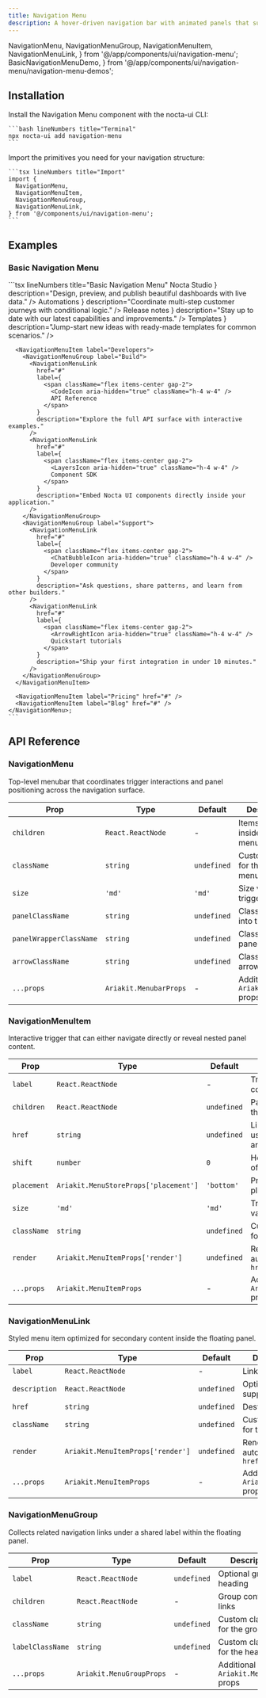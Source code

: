 ```yaml
---
title: Navigation Menu
description: A hover-driven navigation bar with animated panels that surface nested content and quick actions
---
```


  NavigationMenu,
  NavigationMenuGroup,
  NavigationMenuItem,
  NavigationMenuLink,
} from '@/app/components/ui/navigation-menu';
  BasicNavigationMenuDemo,
} from '@/app/components/ui/navigation-menu/navigation-menu-demos';

## Installation

<Steps>
  <Step>
    Install the Navigation Menu component with the nocta-ui CLI:

    ```bash lineNumbers title="Terminal"
    npx nocta-ui add navigation-menu
    ```
  </Step>
  <Step>
    Import the primitives you need for your navigation structure:

    ```tsx lineNumbers title="Import"
    import {
      NavigationMenu,
      NavigationMenuItem,
      NavigationMenuGroup,
      NavigationMenuLink,
    } from '@/components/ui/navigation-menu';
    ```
  </Step>
</Steps>

## Examples

### Basic Navigation Menu

<DocsTabs defaultValue="preview">
  <DocsTab value="preview" lineNumbers title="Preview">
    <BasicNavigationMenuDemo />
  </DocsTab>
  <DocsTab value="code" lineNumbers title="Code">
    ```tsx lineNumbers title="Basic Navigation Menu"
    <NavigationMenu>
      <NavigationMenuItem label="Product">
        <NavigationMenuGroup label="Featured">
          <NavigationMenuLink
            href="#"
            label={
              <span className="flex items-center gap-2">
                <RocketIcon aria-hidden="true" className="h-4 w-4" />
                Nocta Studio
              </span>
            }
            description="Design, preview, and publish beautiful dashboards with live data."
          />
          <NavigationMenuLink
            href="#"
            label={
              <span className="flex items-center gap-2">
                <LightningBoltIcon aria-hidden="true" className="h-4 w-4" />
                Automations
              </span>
            }
            description="Coordinate multi-step customer journeys with conditional logic."
          />
        </NavigationMenuGroup>
        <NavigationMenuGroup label="Resources">
          <NavigationMenuLink
            href="#"
            label={
              <span className="flex items-center gap-2">
                <FileTextIcon aria-hidden="true" className="h-4 w-4" />
                Release notes
              </span>
            }
            description="Stay up to date with our latest capabilities and improvements."
          />
          <NavigationMenuLink
            href="#"
            label={
              <span className="flex items-center gap-2">
                <LayersIcon aria-hidden="true" className="h-4 w-4" />
                Templates
              </span>
            }
            description="Jump-start new ideas with ready-made templates for common scenarios."
          />
        </NavigationMenuGroup>
      </NavigationMenuItem>

      <NavigationMenuItem label="Developers">
        <NavigationMenuGroup label="Build">
          <NavigationMenuLink
            href="#"
            label={
              <span className="flex items-center gap-2">
                <CodeIcon aria-hidden="true" className="h-4 w-4" />
                API Reference
              </span>
            }
            description="Explore the full API surface with interactive examples."
          />
          <NavigationMenuLink
            href="#"
            label={
              <span className="flex items-center gap-2">
                <LayersIcon aria-hidden="true" className="h-4 w-4" />
                Component SDK
              </span>
            }
            description="Embed Nocta UI components directly inside your application."
          />
        </NavigationMenuGroup>
        <NavigationMenuGroup label="Support">
          <NavigationMenuLink
            href="#"
            label={
              <span className="flex items-center gap-2">
                <ChatBubbleIcon aria-hidden="true" className="h-4 w-4" />
                Developer community
              </span>
            }
            description="Ask questions, share patterns, and learn from other builders."
          />
          <NavigationMenuLink
            href="#"
            label={
              <span className="flex items-center gap-2">
                <ArrowRightIcon aria-hidden="true" className="h-4 w-4" />
                Quickstart tutorials
              </span>
            }
            description="Ship your first integration in under 10 minutes."
          />
        </NavigationMenuGroup>
      </NavigationMenuItem>

      <NavigationMenuItem label="Pricing" href="#" />
      <NavigationMenuItem label="Blog" href="#" />
    </NavigationMenu>;
    ```
  </DocsTab>
</DocsTabs>

## API Reference

### NavigationMenu

Top-level menubar that coordinates trigger interactions and panel positioning across the navigation surface.

| Prop | Type | Default | Description |
|------|------|---------|-------------|
| `children` | `React.ReactNode` | - | Items rendered inside the menubar. |
| `className` | `string` | `undefined` | Custom classes for the menubar. |
| `size` | `'md'` | `'md'` | Size variant for triggers. |
| `panelClassName` | `string` | `undefined` | Classes merged into the panel. |
| `panelWrapperClassName` | `string` | `undefined` | Classes for the panel wrapper. |
| `arrowClassName` | `string` | `undefined` | Classes for the arrow element. |
| `...props` | `Ariakit.MenubarProps` | - | Additional `Ariakit.Menubar` props. |

### NavigationMenuItem

Interactive trigger that can either navigate directly or reveal nested panel content.

| Prop | Type | Default | Description |
|------|------|---------|-------------|
| `label` | `React.ReactNode` | - | Trigger label content |
| `children` | `React.ReactNode` | `undefined` | Panel content for the item |
| `href` | `string` | `undefined` | Link target when used as an anchor |
| `shift` | `number` | `0` | Horizontal panel offset |
| `placement` | `Ariakit.MenuStoreProps['placement']` | `'bottom'` | Preferred panel placement |
| `size` | `'md'` | `'md'` | Trigger size variant |
| `className` | `string` | `undefined` | Custom classes for the trigger |
| `render` | `Ariakit.MenuItemProps['render']` | `undefined` | Render override; auto-anchor for `href` |
| `...props` | `Ariakit.MenuItemProps` | - | Additional `Ariakit.MenuItem` props |

### NavigationMenuLink

Styled menu item optimized for secondary content inside the floating panel.

| Prop | Type | Default | Description |
|------|------|---------|-------------|
| `label` | `React.ReactNode` | - | Link label text |
| `description` | `React.ReactNode` | `undefined` | Optional supporting text |
| `href` | `string` | `undefined` | Destination URL |
| `className` | `string` | `undefined` | Custom classes for the link |
| `render` | `Ariakit.MenuItemProps['render']` | `undefined` | Render override; auto-anchor for `href` |
| `...props` | `Ariakit.MenuItemProps` | - | Additional `Ariakit.MenuItem` props |

### NavigationMenuGroup

Collects related navigation links under a shared label within the floating panel.

| Prop | Type | Default | Description |
|------|------|---------|-------------|
| `label` | `React.ReactNode` | `undefined` | Optional group heading |
| `children` | `React.ReactNode` | - | Group content or links |
| `className` | `string` | `undefined` | Custom classes for the group |
| `labelClassName` | `string` | `undefined` | Custom classes for the heading |
| `...props` | `Ariakit.MenuGroupProps` | - | Additional `Ariakit.MenuGroup` props |
